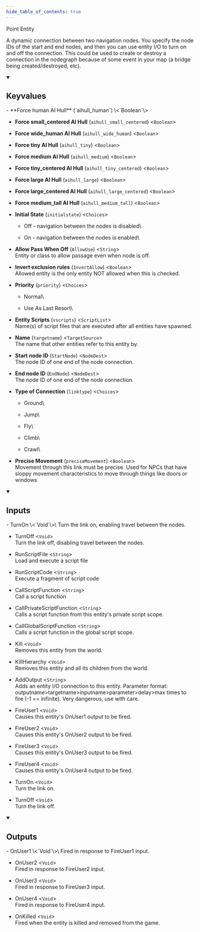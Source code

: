 ```yaml
---
hide_table_of_contents: true
---
```


<!---
!!!!!!
THIS PAGE IS AUTOGENERATED FROM GAME FGD DEFINITIONS!
DO NOT EDIT MANUALLY!
!!!!!!

In order to make edits, you can make an annotation file in /fgd_dump_overrides
-->


Point Entity

A dynamic connection between two navigation nodes. You specify the node IDs of the start and end nodes, and then you can use entity I/O to turn on and off the connection. This could be used to create or destroy a connection in the nodegraph because of some event in your map (a bridge being created/destroyed, etc).

<details open>
<summary><h2>Keyvalues</h2></summary>
- **Force human AI Hull** (`aihull_human`) \<`Boolean`\>

- **Force small_centered AI Hull** (`aihull_small_centered`) \<`Boolean`\>

- **Force wide_human AI Hull** (`aihull_wide_human`) \<`Boolean`\>

- **Force tiny AI Hull** (`aihull_tiny`) \<`Boolean`\>

- **Force medium AI Hull** (`aihull_medium`) \<`Boolean`\>

- **Force tiny_centered AI Hull** (`aihull_tiny_centered`) \<`Boolean`\>

- **Force large AI Hull** (`aihull_large`) \<`Boolean`\>

- **Force large_centered AI Hull** (`aihull_large_centered`) \<`Boolean`\>

- **Force medium_tall AI Hull** (`aihull_medium_tall`) \<`Boolean`\>

- **Initial State** (`initialstate`) \<`Choices`\>
  - Off - navigation between the nodes is disabled\
    
  - On - navigation between the nodes is enabled\
    


- **Allow Pass When Off** (`AllowUse`) \<`String`\>\
Entity or class to allow passage even when node is off.

- **Invert exclusion rules** (`InvertAllow`) \<`Boolean`\>\
Allowed entity is the only entity NOT allowed when this is checked.

- **Priority** (`priority`) \<`Choices`\>
  - Normal\
    
  - Use As Last Resort\
    


- **Entity Scripts** (`vscripts`) \<`ScriptList`\>\
Name(s) of script files that are executed after all entities have spawned.

- **Name** (`targetname`) \<`TargetSource`\>\
The name that other entities refer to this entity by.

- **Start node ID** (`StartNode`) \<`NodeDest`\>\
The node ID of one end of the node connection.

- **End node ID** (`EndNode`) \<`NodeDest`\>\
The node ID of one end of the node connection.

- **Type of Connection** (`linktype`) \<`Choices`\>
  - Ground\
    
  - Jump\
    
  - Fly\
    
  - Climb\
    
  - Crawl\
    


- **Precise Movement** (`preciseMovement`) \<`Boolean`\>\
Movement through this link must be precise. Used for NPCs that have sloppy movement characteristics to move through things like doors or windows


 </details>
<details open>
<summary><h2>Inputs</h2></summary>
- TurnOn \<`Void`\>\
Turn the link on, enabling travel between the nodes.

- TurnOff \<`Void`\>\
Turn the link off, disabling travel between the nodes.

- RunScriptFile \<`String`\>\
Load and execute a script file

- RunScriptCode \<`String`\>\
Execute a fragment of script code

- CallScriptFunction \<`String`\>\
Call a script function

- CallPrivateScriptFunction \<`String`\>\
Calls a script function from this entity's private script scope.

- CallGlobalScriptFunction \<`String`\>\
Calls a script function in the global script scope.

- Kill \<`Void`\>\
Removes this entity from the world.

- KillHierarchy \<`Void`\>\
Removes this entity and all its children from the world.

- AddOutput \<`String`\>\
Adds an entity I/O connection to this entity. Parameter format: outputname&gt;targetname>inputname&gt;parameter&gt;delay&gt;max times to fire (-1 == infinite). Very dangerous, use with care.

- FireUser1 \<`Void`\>\
Causes this entity's OnUser1 output to be fired.

- FireUser2 \<`Void`\>\
Causes this entity's OnUser2 output to be fired.

- FireUser3 \<`Void`\>\
Causes this entity's OnUser3 output to be fired.

- FireUser4 \<`Void`\>\
Causes this entity's OnUser4 output to be fired.

- TurnOn \<`Void`\>\
Turn the link on.

- TurnOff \<`Void`\>\
Turn the link off.


 </details>
<details open>
<summary><h2>Outputs</h2></summary>
- OnUser1 \<`Void`\>\
Fired in response to FireUser1 input.

- OnUser2 \<`Void`\>\
Fired in response to FireUser2 input.

- OnUser3 \<`Void`\>\
Fired in response to FireUser3 input.

- OnUser4 \<`Void`\>\
Fired in response to FireUser4 input.

- OnKilled \<`Void`\>\
Fired when the entity is killed and removed from the game.


 </details>
